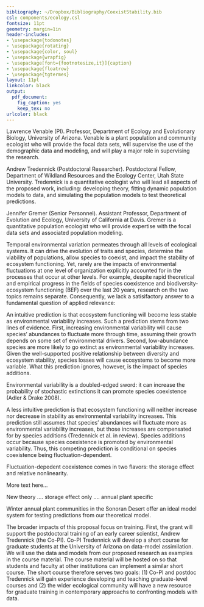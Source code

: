 ```yaml
---
bibliography: ~/Dropbox/Bibliography/CoexistStability.bib
csl: components/ecology.csl
fontsize: 11pt
geometry: margin=1in
header-includes:
- \usepackage{todonotes}
- \usepackage{rotating}
- \usepackage{color, soul}
- \usepackage{wrapfig}
- \usepackage[font={footnotesize,it}]{caption}
- \usepackage{floatrow}
- \usepackage{tgtermes}
layout: 11pt
linkcolor: black
output:
  pdf_document:
    fig_caption: yes
    keep_tex: no
urlcolor: black
---
```


\setlength{\parindent}{2em}
\setlength{\parskip}{0em}

\begin{center}
\textbf{\large{Preliminary Proposal: SG: Revisiting How Species Coexist to Understand the Relationship Between Ecosystem Stability and Environmental Variability}}
\end{center}

\noindent{}\textbf{I. Personnel}

\noindent{}\textbf{Principle Investigator}

Lawrence Venable (PI). Professor, Department of Ecology and Evolutionary Biology, University of Arizona. Venable is a plant population and community ecologist who will provide the focal data sets, will supervise the use of the demographic data and modeling, and will play a major role in supervising the research.
\vspace{0.5em}

\noindent{}\textbf{All Other Personnel}

Andrew Tredennick (Postdoctoral Researcher). Postdoctoral Fellow, Department of Wildland Resources and the Ecology Center, Utah State University. Tredennick is a quantitative ecologist who will lead all aspects of the proposed work, including: developing theory, fitting dynamic population models to data, and simulating the population models to test theoretical predictions.
\vspace{1em}

Jennifer Gremer (Senior Personnel). Assistant Professor, Department of Evolution and Ecology, University of California at Davis. Gremer is a quantitative population ecologist who will provide expertise with the focal data sets and associated population modeling.

\newpage{}

\noindent{}\textbf{II. Project Description}

\noindent{}\textbf{1. Background.} 
Temporal environmental variation permeates through all levels of ecological systems.
It can drive the evolution of traits and species, determine the viability of populations, allow species to coexist, and impact the stability of ecosystem functioning.
Yet, rarely are the impacts of environmental fluctuations at one level of organization explicitly accounted for in the processes that occur at other levels.
For example, despite rapid theoretical and empirical progress in the fields of species coexistence and biodiversity-ecosystem functioning (BEF) over the last 20 years, research on the two topics remains separate.
Consequently, we lack a satisifactory answer to a fundamental question of applied relevance: \emph{How will ecosystem stability respond to increasing environmental variability?}

An intuitive prediction is that ecosystem functioning will become less stable as environmental variability increases.
Such a prediction stems from two lines of evidence.
First, increasing environmental variability will cause species' abundances to fluctuate more through time, assuming their growth depends on some set of environmental drivers.
Second, low-abundance species are more likely to go extinct as environmental variability increases.
Given the well-supported positive relationship between diversity and ecosystem stability, species losses will cause ecosystems to become more variable.
What this prediction ignores, however, is the impact of species additions.

Environmental variability is a doubled-edged sword: it can increase the probability of stochastic extinctions \emph{and} it can promote species coexistence (Adler & Drake 2008).


A less intuitive prediction is that ecosystem functioning will neither increase nor decrease in stability as environmental variability increases.
This prediction still assumes that species' abundances will fluctuate more as environmental variability increases, but those increases are compensated for by species additions (Tredennick et al. in review).
Species additions occur because species coexistence is promoted by environmental variability.
Thus, this competing prediction is conditional on species coexistence being fluctuation-dependent.

Fluctuation-depedent coexistence comes in two flavors: the storage effect and relative nonlinearity.



\begin{wrapfigure}[23]{r}{0.45\textwidth}
  \centering
     \includegraphics[height=2in]{../figures/coex-bef_concept-01.png}
  \caption{An integrated theory to understand the net effect of environmental variability on ecosystem stability. Coexistence theory (in orange bubble) has focused on how environmental variability can maintain diversity by stabilizing species coexistence, while diversity-stability theory (in blue bubble) has focused on the effect of species richness on ecosystem stability. In combination, environmental variability will decrease ecosystem stability, but it may also increase species richness, which can then increase ecosystem stability. We propose new theory and empirical tests to understand the full effect of environmental variability when it also promotes diversity.}
\end{wrapfigure}

More text here...

\noindent{}\textbf{2. Advancing Theory to Link Coexistence and Ecosystem Stability.}
New theory .... storage effect only .... annual plant specific

\noindent{}\textbf{3. Testing New Theory with Empirically-Based Models.}
Winter annual plant communities in the Sonoran Desert offer an ideal model system for testing predictions from our theoretical model.

\noindent{}\textbf{4. Broader Significance.}
The broader impacts of this proposal focus on training.
First, the grant will support the postdoctoral training of an early career scientist, Andrew Tredennick (the Co-PI).
Co-PI Tredennick will develop a short course for graduate students at the University of Arizona on data-model assimilation.
We will use the data and models from our proposed research as examples in the course material.
The course material will be hosted on \textsc{GitHub} so that students and faculty at other institutions can implement a similar short course.
The short course therefore serves two goals: (1) Co-PI and postdoc Tredennick will gain experience developing and teaching graduate-level courses and (2) the wider ecological community will have a new resource for graduate training in contemporary approachs to confronting models with data.

\begin{figure}
\floatbox[{\capbeside\thisfloatsetup{capbesideposition={left,top},capbesidewidth=6cm}}]{figure}[\FBwidth]
{\caption{Simulation results from an annual plant model with two species coexisting by the storage effect. Left panels show time series from three simulations: A) environmental variability is too low to allow coexistence; B) environmental variability is high enough to allow coexistence, but only one species is present; and C) environmental variability is high enough to allow coexistence of both species. The barplot on the right shows the coefficient of variation of total community abundance for each simulation. CV increases as environmental varition does, but fluctuation-dependent coexistence allows for portfolio effects (compare red and blue bars).}\label{fig:test}}
{\includegraphics[width=4in]{../figures/sim_example.png}}
\end{figure}
